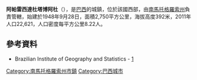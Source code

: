 {{coord|20|05|13|S|51|05|38|W|scale:30000|display=title}}

'''阿帕雷西達杜塔博阿杜'''（{{lang-pt|Aparecida do Taboado}}），是[[巴西|巴西]]的城鎮，位於該國西部，由[[南馬托格羅索州|南馬托格羅索州]]負責管轄，始建於1948年9月28日，面積2,750平方公里，海拔高度392米，2011年人口22,621，人口密度每平方公里8.22人。

==參考資料==
*Brazilian Institute of Geography and Statistics - [http://www.ibge.gov.br/cidadesat/default.php] {{Wayback|url=http://www.ibge.gov.br/cidadesat/default.php |date=20080611095922 }}

{{Brazil-geo-stub}}
{{南馬托格羅索州市鎮}}
[[Category:南馬托格羅索州市鎮|Category:南馬托格羅索州市鎮]]
[[Category:巴西城市|Category:巴西城市]]